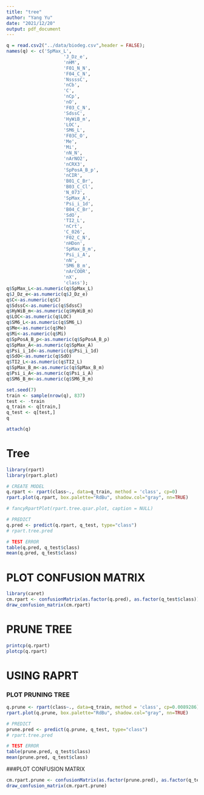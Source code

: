 ```yaml
---
title: "tree"
author: "Yang Yu"
date: "2021/12/20"
output: pdf_document
---
```


```r
q = read.csv2("../data/biodeg.csv",header = FALSE);
names(q) <- c('SpMax_L',
                     'J_Dz_e',
                     'nHM',
                     'F01_N_N',
                     'F04_C_N',
                     'NssssC',
                     'nCb',
                     'C',
                     'nCp',
                     'nO',
                     'F03_C_N',
                     'SdssC',
                     'HyWiB_m',
                     'LOC',
                     'SM6_L',
                     'F03C_O',
                     'Me',
                     'Mi',
                     'nN_N',
                     'nArNO2',
                     'nCRX3',
                     'SpPosA_B_p',
                     'nCIR',
                     'B01_C_Br',
                     'B03_C_Cl',
                     'N_073',
                     'SpMax_A',
                     'Psi_i_1d',
                     'B04_C_Br',
                     'SdO',
                     'TI2_L',
                     'nCrt',
                     'C_026',
                     'F02_C_N',
                     'nHDon',
                     'SpMax_B_m',
                     'Psi_i_A',
                     'nN',
                     'SM6_B_m',
                     'nArCOOR',
                     'nX',
                     'class');
q$SpMax_L<-as.numeric(q$SpMax_L)
q$J_Dz_e<-as.numeric(q$J_Dz_e)
q$C<-as.numeric(q$C)
q$SdssC<-as.numeric(q$SdssC)
q$HyWiB_m<-as.numeric(q$HyWiB_m)
q$LOC<-as.numeric(q$LOC)
q$SM6_L<-as.numeric(q$SM6_L)
q$Me<-as.numeric(q$Me)
q$Mi<-as.numeric(q$Mi)
q$SpPosA_B_p<-as.numeric(q$SpPosA_B_p)
q$SpMax_A<-as.numeric(q$SpMax_A)
q$Psi_i_1d<-as.numeric(q$Psi_i_1d)
q$SdO<-as.numeric(q$SdO)
q$TI2_L<-as.numeric(q$TI2_L)
q$SpMax_B_m<-as.numeric(q$SpMax_B_m)
q$Psi_i_A<-as.numeric(q$Psi_i_A)
q$SM6_B_m<-as.numeric(q$SM6_B_m)

```


```r
set.seed(7)
train <- sample(nrow(q), 837)
test <- -train
q_train <- q[train,]
q_test <- q[test,]
q

```


```r
attach(q)
```

# Tree

```r
library(rpart)
library(rpart.plot)

# CREATE MODEL
q.rpart <- rpart(class~., data=q_train, method = 'class', cp=0)
rpart.plot(q.rpart, box.palette="RdBu", shadow.col="gray", nn=TRUE)

# fancyRpartPlot(rpart.tree.qsar.plot, caption = NULL)
```


```r
# PREDICT
q.pred <- predict(q.rpart, q_test, type="class")
# rpart.tree.pred

# TEST ERROR
table(q.pred, q_test$class)
mean(q.pred, q_test$class)
```

# PLOT CONFUSION MATRIX

```r
library(caret)
cm.rpart <- confusionMatrix(as.factor(q.pred), as.factor(q_test$class))
draw_confusion_matrix(cm.rpart)
```

# PRUNE TREE
```r
printcp(q.rpart)
plotcp(q.rpart)
```


# USING RAPRT
### PLOT PRUNING TREE
```r
q.prune <- rpart(class~., data=q_train, method = 'class', cp=0.0089286)
rpart.plot(q.prune, box.palette="RdBu", shadow.col="gray", nn=TRUE)
```

```r
# PREDICT
prune.pred <- predict(q.prune, q_test, type="class")
# rpart.tree.pred

# TEST ERROR
table(prune.pred, q_test$class)
mean(prune.pred, q_test$class)
```

###PLOT CONFUSION MATRIX
```r
cm.rpart.prune <- confusionMatrix(as.factor(prune.pred), as.factor(q_test$class))
draw_confusion_matrix(cm.rpart.prune)
```



